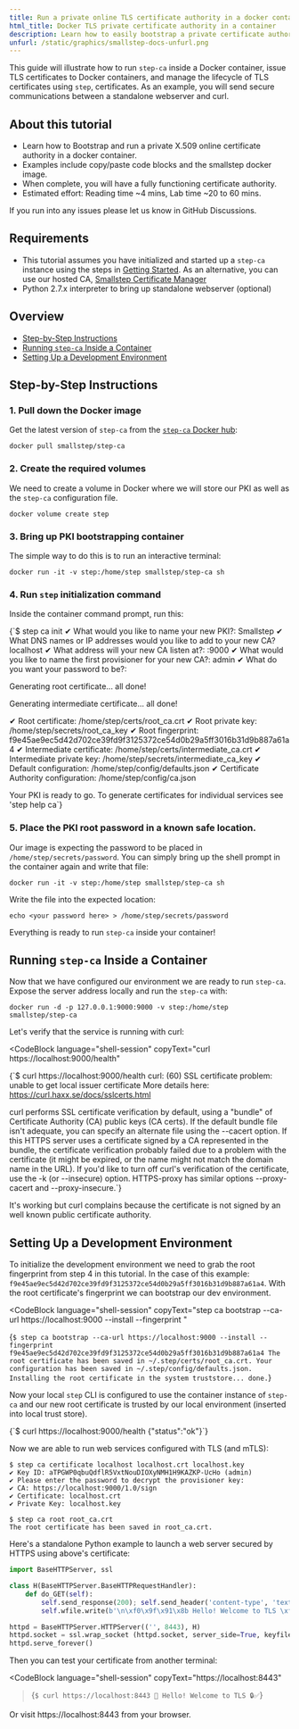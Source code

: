 ```yaml
---
title: Run a private online TLS certificate authority in a docker container
html_title: Docker TLS private certificate authority in a container
description: Learn how to easily bootstrap a private certificate authority in a docker container and use mTLS for all your services
unfurl: /static/graphics/smallstep-docs-unfurl.png
---
```



This guide will illustrate how to run `step-ca` inside a Docker container,
issue TLS certificates to Docker containers, and manage the lifecycle of
TLS certificates using `step`, certificates. As an example, you will send
secure communications between a standalone webserver and curl.

## About this tutorial

- Learn how to Bootstrap and run a private X.509 online certificate authority in a docker container.
- Examples include copy/paste code blocks and the smallstep docker image.
- When complete, you will have a fully functioning certificate authority. 
- Estimated effort: Reading time ~4 mins, Lab time ~20 to 60 mins. 

<Alert severity="info">
  <div>
    If you run into any issues please let us know <Link href="https://github.com/smallstep/certificates/discussions">in GitHub Discussions</Link>.
  </div>
</Alert>

## Requirements

- This tutorial assumes you have initialized and started up a `step-ca` instance using the steps in [Getting Started](/docs/step-ca/getting-started). As an alternative, you can use our hosted CA, [Smallstep Certificate Manager](/certificate-manager)
- Python 2.7.x interpreter to bring up standalone webserver (optional)

## Overview

- [Step-by-Step Instructions](#step-by-step-instructions)
- [Running `step-ca` Inside a Container](#running-step-ca-inside-a-container)
- [Setting Up a Development Environment](#setting-up-a-development-environment)


## Step-by-Step Instructions

### 1. Pull down the Docker image

Get the latest version of `step-ca` from the [`step-ca` Docker hub](https://hub.docker.com/r/smallstep/step-ca):

```shell
docker pull smallstep/step-ca
```

### 2. Create the required volumes

We need to create a volume in Docker where we will store our PKI as well as the `step-ca` configuration file.

```shell
docker volume create step
```

### 3. Bring up PKI bootstrapping container

The simple way to do this is to run an interactive terminal:

```shell
docker run -it -v step:/home/step smallstep/step-ca sh
```

### 4. Run `step` initialization command

Inside the container command prompt, run this:
  
<CodeBlock language="shell-session" copyText="step ca init">
{`$ step ca init
✔ What would you like to name your new PKI?: Smallstep
✔ What DNS names or IP addresses would you like to add to your new CA? localhost
✔ What address will your new CA listen at?: :9000
✔ What would you like to name the first provisioner for your new CA?: admin
✔ What do you want your password to be?: <your password here>
 
Generating root certificate...
all done!
 
Generating intermediate certificate...
all done!
 
✔ Root certificate: /home/step/certs/root_ca.crt
✔ Root private key: /home/step/secrets/root_ca_key
✔ Root fingerprint: f9e45ae9ec5d42d702ce39fd9f3125372ce54d0b29a5ff3016b31d9b887a61a4
✔ Intermediate certificate: /home/step/certs/intermediate_ca.crt
✔ Intermediate private key: /home/step/secrets/intermediate_ca_key
✔ Default configuration: /home/step/config/defaults.json
✔ Certificate Authority configuration: /home/step/config/ca.json
 
Your PKI is ready to go. To generate certificates for individual services see 'step help ca`}
</CodeBlock>

### 5. Place the PKI root password in a known safe location.

Our image is expecting the password to be placed in `/home/step/secrets/password`. You can simply bring up the shell prompt in the container again and write that file:

```shell
docker run -it -v step:/home/step smallstep/step-ca sh
```

Write the file into the expected location:

```shell
echo <your password here> > /home/step/secrets/password
```

Everything is ready to run `step-ca` inside your container!

## Running `step-ca` Inside a Container

Now that we have configured our environment we are ready to run `step-ca`.
Expose the server address locally and run the `step-ca` with:

```shell
docker run -d -p 127.0.0.1:9000:9000 -v step:/home/step smallstep/step-ca
```

Let's verify that the service is running with curl:

<CodeBlock
  language="shell-session"
  copyText="curl https://localhost:9000/health"
>
{`$ curl https://localhost:9000/health
curl: (60) SSL certificate problem: unable to get local issuer certificate
More details here: https://curl.haxx.se/docs/sslcerts.html
 
curl performs SSL certificate verification by default, using a "bundle"
 of Certificate Authority (CA) public keys (CA certs). If the default
 bundle file isn\'t adequate, you can specify an alternate file
 using the --cacert option.
If this HTTPS server uses a certificate signed by a CA represented in
 the bundle, the certificate verification probably failed due to a
 problem with the certificate (it might be expired, or the name might
 not match the domain name in the URL).
If you\'d like to turn off curl\'s verification of the certificate, use
 the -k (or --insecure) option.
HTTPS-proxy has similar options --proxy-cacert and --proxy-insecure.`}
</CodeBlock>

It's working but curl complains because the certificate is not signed by an well known public certificate authority.

## Setting Up a Development Environment

To initialize the development environment we need to grab the root fingerprint from step 4 in this tutorial. In the case of this example: `f9e45ae9ec5d42d702ce39fd9f3125372ce54d0b29a5ff3016b31d9b887a61a4`. With the root certificate's fingerprint we can bootstrap our dev environment.

<CodeBlock
  language="shell-session"
  copyText="step ca bootstrap --ca-url https://localhost:9000 --install --fingerprint <your fingerprint>"
>
{`$ step ca bootstrap --ca-url https://localhost:9000 --install --fingerprint f9e45ae9ec5d42d702ce39fd9f3125372ce54d0b29a5ff3016b31d9b887a61a4
The root certificate has been saved in ~/.step/certs/root_ca.crt.
Your configuration has been saved in ~/.step/config/defaults.json.
Installing the root certificate in the system truststore... done.`}
</CodeBlock>

Now your local `step` CLI is configured to use the container instance of `step-ca` and our new root certificate is trusted by our local environment (inserted into local trust store).

<CodeBlock language="shell-session" copyText="curl https://localhost:9000/health">
{`$ curl https://localhost:9000/health
{"status":"ok"}`}
</CodeBlock>

Now we are able to run web services configured with TLS (and mTLS):

```shell-session nocopy
$ step ca certificate localhost localhost.crt localhost.key
✔ Key ID: aTPGWP0qbuQdflR5VxtNouDIOXyNMH1H9KAZKP-UcHo (admin)
✔ Please enter the password to decrypt the provisioner key:
✔ CA: https://localhost:9000/1.0/sign
✔ Certificate: localhost.crt
✔ Private Key: localhost.key

$ step ca root root_ca.crt
The root certificate has been saved in root_ca.crt.
```

Here's a standalone Python example to launch a web server secured by HTTPS using above's certificate:

```python
import BaseHTTPServer, ssl

class H(BaseHTTPServer.BaseHTTPRequestHandler):
    def do_GET(self):
        self.send_response(200); self.send_header('content-type', 'text/html; charset=utf-8'); self.end_headers()
        self.wfile.write(b'\n\xf0\x9f\x91\x8b Hello! Welcome to TLS \xf0\x9f\x94\x92\xe2\x9c\x85\n\n')

httpd = BaseHTTPServer.HTTPServer(('', 8443), H)
httpd.socket = ssl.wrap_socket (httpd.socket, server_side=True, keyfile="localhost.key", certfile="localhost.crt", ca_certs="root_ca.crt")
httpd.serve_forever()
```

Then you can test your certificate from another terminal:

<CodeBlock
    language="shell-session"
    copyText="https://localhost:8443"
  >{`$ curl https://localhost:8443
👋 Hello! Welcome to TLS 🔒✅`}</CodeBlock>

Or visit https://localhost:8443 from your browser.
